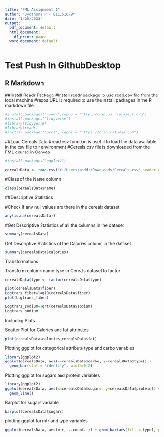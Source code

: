 ```yaml
---
title: "FML Assignment 1"
author: "Jyothsna P - 811251679"
date: "1/28/2023"
output:
  pdf_document: default
  html_document:
    df_print: paged
  word_document: default
---
```


# Test Push In GithubDesktop

## R Markdown

##Install Readr Package
#Install readr package to use read.csv file from the local machine 
#repos URL is required to use the install packages in the R markdown file
```r
#install.packages("readr",repos = "http://cran.us.r-project.org")
#install.packages("tidyverse")
#library(tidyverse)
#library(readr)
#install.packages("pscl", repos = "https://cran.rstudio.com")

```

##Load Cereals Data
#read.csv function is useful to load the data available in the csv file to r environment
#Cereals.csv file is downloaded from the FML course in Canvas
```r
#install.packages("ggplot2")

cerealsData <- read.csv("C:/Users/peddi/Downloads/Cereals.csv",header = TRUE,sep = ",")
```

#Class of the Name column

```r

class(cerealsData$name)

```

##Descriptive Statistics

#Check if any null values are there in the cereals dataset
```r
any(is.na(cerealsData))
```

#Get Descriptive Statistics of all the columns in the dataset

```r
summary(cerealsData)
```

Get Descriptive Statistics of the Calories column in the dataset
```r

summary(cerealsData$calories)

```

Transformations

Transform column name type in Cereals dataset to factor

```r
cerealsData$type <- factor(cerealsData$type) 
```

```r

plot(cerealsData$fiber)
Logtrans_fiber=log10(cerealsData$fiber)
plot(Logtrans_fiber)

```

```r
Logtrans_sodium=sqrt(cerealsData$sodium)
Logtrans_sodium
```

Including Plots

Scatter Plot for Calories and fat attributes
```r

plot(cerealsData$calories,cerealsData$fat)

```
Plotting ggplot for categorical attribute type and carbo variables

```r
library(ggplot2)
ggplot(cerealsData, aes(x=cerealsData$carbo, y=cerealsData$type)) + 
  geom_bar(stat = "identity", width=0.2) 
```

Plotting ggplot for sugars and protein variables

```r
library(ggplot2)
ggplot(cerealsData, aes(x=cerealsData$sugars, y=cerealsData$protein)) +
  geom_line()

```
Barplot for sugars variable

```r
barplot(cerealsData$sugars)
```

plotting ggplot for mfr and type variables

```r
ggplot(cerealsData, aes(mfr, ..count..)) + geom_bar(aes(fill = type), position = "dodge")

```

